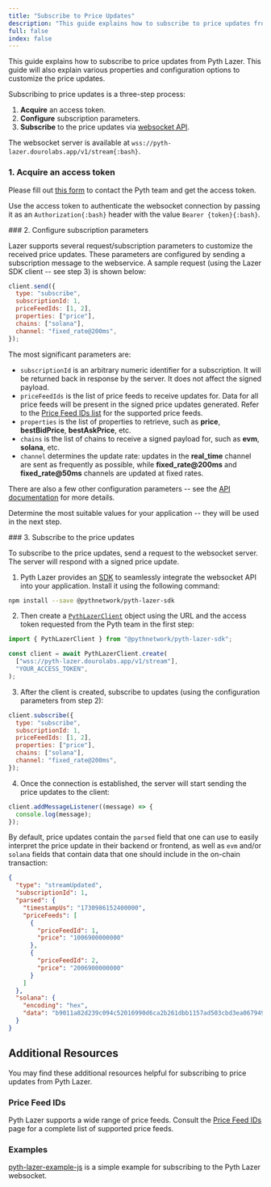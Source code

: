 ```yaml
---
title: "Subscribe to Price Updates"
description: "This guide explains how to subscribe to price updates from Pyth Lazer."
full: false
index: false
---
```



This guide explains how to subscribe to price updates from Pyth Lazer.
This guide will also explain various properties and configuration options to customize the price updates.

Subscribing to price updates is a three-step process:

1. **Acquire** an access token.
2. **Configure** subscription parameters.
3. **Subscribe** to the price updates via [websocket API](https://pyth-lazer.dourolabs.app/docs).

The websocket server is available at `wss://pyth-lazer.dourolabs.app/v1/stream{:bash}`.

<Steps>
<Step>

### 1. Acquire an access token

Please fill out [this form](https://tally.so/r/nP2lG5) to contact the Pyth team and get the access token.

Use the access token to authenticate the websocket connection by passing it as an `Authorization{:bash}` header with the value `Bearer {token}{:bash}`.

</Step>
<Step>
### 2. Configure subscription parameters

Lazer supports several request/subscription parameters to customize the received price updates.
These parameters are configured by sending a subscription message to the webservice.
A sample request (using the Lazer SDK client -- see step 3) is shown below:

```js copy
client.send({
  type: "subscribe",
  subscriptionId: 1,
  priceFeedIds: [1, 2],
  properties: ["price"],
  chains: ["solana"],
  channel: "fixed_rate@200ms",
});
```

The most significant parameters are:

- `subscriptionId` is an arbitrary numeric identifier for a subscription. It will be returned back in response by the server. It does not affect the signed payload.
- `priceFeedIds` is the list of price feeds to receive updates for. Data for all price feeds will be present in the signed price updates generated. Refer to the [Price Feed IDs list](./price-feed-ids.mdx) for the supported price feeds.
- `properties` is the list of properties to retrieve, such as **price**, **bestBidPrice**, **bestAskPrice**, etc.
- `chains` is the list of chains to receive a signed payload for, such as **evm**, **solana**, etc.
- `channel` determines the update rate: updates in the **real_time** channel are sent as frequently as possible, while **fixed_rate@200ms** and **fixed_rate@50ms** channels are updated at fixed rates.

There are also a few other configuration parameters -- see the [API documentation](https://pyth-lazer.dourolabs.app/docs) for more details.

Determine the most suitable values for your application -- they will be used in the next step.

</Step>
<Step>
### 3. Subscribe to the price updates

To subscribe to the price updates, send a request to the websocket server. The server will respond with a signed price update.

1. Pyth Lazer provides an [SDK](https://github.com/pyth-network/pyth-crosschain/tree/main/lazer/sdk/js) to seamlessly integrate the websocket API into your application.
   Install it using the following command:

```bash copy
npm install --save @pythnetwork/pyth-lazer-sdk
```

2. Then create a [`PythLazerClient`](https://github.com/pyth-network/pyth-crosschain/blob/main/lazer/sdk/js/src/client.ts#L32) object using the URL and the access token requested from the Pyth team in the first step:

```js copy
import { PythLazerClient } from "@pythnetwork/pyth-lazer-sdk";

const client = await PythLazerClient.create(
  ["wss://pyth-lazer.dourolabs.app/v1/stream"],
  "YOUR_ACCESS_TOKEN",
);
```

3. After the client is created, subscribe to updates (using the configuration parameters from step 2):

```js copy
client.subscribe({
  type: "subscribe",
  subscriptionId: 1,
  priceFeedIds: [1, 2],
  properties: ["price"],
  chains: ["solana"],
  channel: "fixed_rate@200ms",
});
```

4. Once the connection is established, the server will start sending the price updates to the client:

```js copy
client.addMessageListener((message) => {
  console.log(message);
});
```

By default, price updates contain the `parsed` field that one can use to easily interpret the price update in their backend or frontend, as well as `evm` and/or `solana` fields that contain data that one should include in the on-chain transaction:

```json copy
{
  "type": "streamUpdated",
  "subscriptionId": 1,
  "parsed": {
    "timestampUs": "1730986152400000",
    "priceFeeds": [
      {
        "priceFeedId": 1,
        "price": "1006900000000"
      },
      {
        "priceFeedId": 2,
        "price": "2006900000000"
      }
    ]
  },
  "solana": {
    "encoding": "hex",
    "data": "b9011a82d239c094c52016990d6ca2b261dbb1157ad503cbd3ea0679493316150cf3457624d19ec3f6e0a0e94373ab0971e39d939beda15cc02eb3c5454eb700f1f7310df65210bee4fcf5b1cee1e537fabcfd95010297653b94af04d454fc473e94834f2a0075d3c7938094b99e52260600030201000000010000b5ea6fea00000002000000010000c58f44d3010000"
  }
}
```

</Step>
</Steps>

## Additional Resources

You may find these additional resources helpful for subscribing to price updates from Pyth Lazer.

### Price Feed IDs

Pyth Lazer supports a wide range of price feeds. Consult the [Price Feed IDs](./price-feed-ids.mdx) page for a complete list of supported price feeds.

### Examples

[pyth-lazer-example-js](https://github.com/pyth-network/pyth-examples/tree/main/lazer/js) is a simple example for subscribing to the Pyth Lazer websocket.
